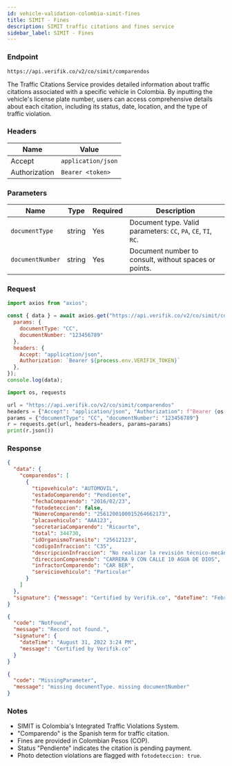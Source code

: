 ```yaml
---
id: vehicle-validation-colombia-simit-fines
title: SIMIT - Fines
description: SIMIT traffic citations and fines service
sidebar_label: SIMIT - Fines
---
```



### Endpoint

```
https://api.verifik.co/v2/co/simit/comparendos
```

The Traffic Citations Service provides detailed information about traffic citations associated with a specific vehicle in Colombia. By inputting the vehicle's license plate number, users can access comprehensive details about each citation, including its status, date, location, and the type of traffic violation.

### Headers

| Name | Value |
| --- | --- |
| Accept | `application/json` |
| Authorization | `Bearer <token>` |

### Parameters

| Name | Type | Required | Description |
| --- | --- | --- | --- |
| `documentType` | string | Yes | Document type. Valid parameters: `CC`, `PA`, `CE`, `TI`, `RC`. |
| `documentNumber` | string | Yes | Document number to consult, without spaces or points. |

### Request

<Tabs>
  <TabItem value="node" label="Node.js">

```javascript
import axios from "axios";

const { data } = await axios.get("https://api.verifik.co/v2/co/simit/comparendos", {
  params: { 
    documentType: "CC", 
    documentNumber: "123456789" 
  },
  headers: { 
    Accept: "application/json", 
    Authorization: `Bearer ${process.env.VERIFIK_TOKEN}` 
  },
});
console.log(data);
```

  </TabItem>
  <TabItem value="python" label="Python">

```python
import os, requests

url = "https://api.verifik.co/v2/co/simit/comparendos"
headers = {"Accept": "application/json", "Authorization": f"Bearer {os.getenv('VERIFIK_TOKEN')}"}
params = {"documentType": "CC", "documentNumber": "123456789"}
r = requests.get(url, headers=headers, params=params)
print(r.json())
```

  </TabItem>
</Tabs>

### Response

<Tabs>
  <TabItem value="200" label="200">

```json
{
  "data": {
    "comparendos": [
      {
        "tipovehiculo": "AUTOMOVIL",
        "estadoComparendo": "Pendiente",
        "fechaComparendo": "2016/02/23",
        "fotodeteccion": false,
        "NúmeroComparendo": "2561200100015264662173",
        "placavehiculo": "AAA123",
        "secretariaComparendo": "Ricaurte",
        "total": 344730,
        "idOrganismoTransito": "25612123",
        "codigoInfraccion": "C35",
        "descripcionInfraccion": "No realizar la revisión técnico-mecánica en el plazo legal establecido o cuando el vehiculo no se encuentre en adecuadas condiciones técnico-mecánicas o de emisión de gases, aun cuando porte los certificados correspondientes.",
        "direccionComparendo": "CARRERA 9 CON CALLE 10 AGUA DE DIOS",
        "infractorComparendo": "CAR BER",
        "serviciovehiculo": "Particular"
      }
    ]
  },
  "signature": {"message": "Certified by Verifik.co", "dateTime": "February 13, 2023 6:17 AM"}
}
```

  </TabItem>
  <TabItem value="404" label="404">

```json
{
  "code": "NotFound",
  "message": "Record not found.",
  "signature": {
    "dateTime": "August 31, 2022 3:24 PM",
    "message": "Certified by Verifik.co"
  }
}
```

  </TabItem>
  <TabItem value="409" label="409">

```json
{
  "code": "MissingParameter",
  "message": "missing documentType. missing documentNumber"
}
```

  </TabItem>
</Tabs>

### Notes

- SIMIT is Colombia's Integrated Traffic Violations System.
- "Comparendo" is the Spanish term for traffic citation.
- Fines are provided in Colombian Pesos (COP).
- Status "Pendiente" indicates the citation is pending payment.
- Photo detection violations are flagged with `fotodeteccion: true`.